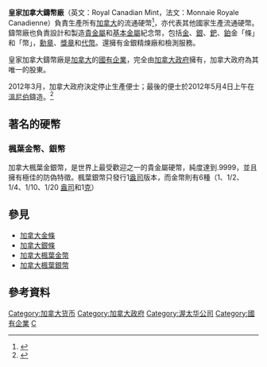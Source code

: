 {{Coord|45.43135|N|75.699282|W|display=title}}{{noteTA|zh-cn:马尼托巴;zh-hk:緬尼吐巴;zh-tw:曼尼托巴;|zh-cn:温尼伯;zh-hk:溫尼辟;zh-mo:溫尼辟;zh-tw:溫尼伯;
}}
{{Infobox company
| name = 皇家加拿大鑄幣廠<br>''<small>Royal Canadian Mint</small>
| logo = 
| logo_size = 250px
| type = [[國有企業|國有企業]]
| industry = [[鑄幣|鑄幣]]
| foundation = {{start date|1908|01|02}}
| location_city = [[渥太華|渥太華]]
| location_country = [[加拿大|加拿大]]
| locations = 1
| area_served = 全球
| key_people = 桑德亨靈頓 - [[行政總裁|行政總裁]]
| products = [[硬幣|硬幣]]
| services = [[貴金屬|貴金屬]]儲存、化驗、[[精煉|精煉]]和[[鑄幣|鑄幣]]
| revenue = {{increase}} 加拿大元 3,375,203 (2013)<ref name="2013 Report">{{Cite web |url=http://www.mint.ca/store/dyn/PDFs/RCMint_Eng_New_Logo_May_2014.pdf |title=Annual Report 2013 |accessdate=2015-05-01 |archive-date=2014-06-26 |archive-url=https://web.archive.org/web/20140626004732/http://www.mint.ca/store/dyn/PDFs/RCMint_Eng_New_Logo_May_2014.pdf |dead-url=yes }}</ref>
| operating_income = {{increase}} 加拿大元 47,158 (2013)<ref name="2013 Report"/>
| net_income = {{increase}} 加拿大元 36,230 (2013)<ref name="2013 Report"/>
| assets = {{increase}} 加拿大元 458,421 (2013)<ref name="2013 Report"/>
| equity = {{increase}} 加拿大元 303,187 (2013)<ref name="2013 Report"/>
| num_employees = 大約700（2006年）<ref>[http://www.microsoft.com/canada/casestudies/royal_canadian_mint.mspx Case Study: Royal Canadian Mint]{{Dead link|date=2018年11月 |bot=InternetArchiveBot |fix-attempted=yes }}</ref>
| website = {{URL|mint.ca}} <small>(English)</small><br> {{URL|monnaie.ca}} <small>(Français)</small>
| intl = yes
| owner = [[加拿大政府|加拿大政府]]
}}

'''皇家加拿大鑄幣廠'''（英文：Royal Canadian Mint，法文：Monnaie Royale Canadienne）負責生產所有[[加拿大|加拿大]]的流通硬幣<ref>{{cite web|url=http://www.mint.ca.|title=Canadian coins|work=Royal Canadian Mint's Official web site|publisher=Royal Canadian Mint|accessdate=22 November 2011|archive-date=2013-11-28|archive-url=https://web.archive.org/web/20131128134830/http://www.mint.ca/|dead-url=no}}</ref>，亦代表其他國家生產流通硬幣。鑄幣廠也負責設計和製造[[貴金屬|貴金屬]]和[[卑金屬|基本金屬]]紀念幣，包括[[金|金]]、[[銀|銀]]、[[鈀|鈀]]、[[鉑|鉑]]金「條」和「幣」，[[勳章|勳章]]、[[獎章|獎章]]和[[代幣|代幣]]。還擁有金銀精煉廠和檢測服務。

皇家加拿大鑄幣廠是[[加拿大|加拿大]]的[[國有企業|國有企業]]，完全由[[加拿大政府|加拿大政府]]擁有，加拿大政府為其唯一的股東。

2012年3月，加拿大政府決定停止生產便士；最後的便士於2012年5月4日上午在[[溫尼伯|溫尼伯]]鑄造。<ref>{{Cite news|url=http://www.huffingtonpost.ca/2012/05/04/canadas-last-penny_n_1476664.html?ref=canada|title=Canada's Last Penny: Final Cent Struck In Winnipeg Friday As Currency Killed|publisher=Canadian Press/Huffington Post Canada|date=2012-05-04|accessdate=2012-05-04|archive-date=2012-05-07|archive-url=https://web.archive.org/web/20120507014338/http://www.huffingtonpost.ca/2012/05/04/canadas-last-penny_n_1476664.html?ref=canada|dead-url=no}}</ref>

==著名的硬幣==
===楓葉金幣、銀幣===
加拿大楓葉金銀幣，是世界上最受歡迎之一的貴金屬硬幣，純度達到.9999，並且擁有極佳的防偽特徵。楓葉銀幣只發行1[[盎司|盎司]]版本，而金幣則有6種（1、1/2、1/4、1/10、1/20 [[盎司|盎司]]和1[[克|克]]）

==參見==
*[[加拿大金條|加拿大金條]]
*[[加拿大銀條|加拿大銀條]]
*[[加拿大楓葉金幣|加拿大楓葉金幣]]
*[[加拿大楓葉銀幣|加拿大楓葉銀幣]]

==參考資料==
{{Reflist|2}}

[[Category:加拿大货币|Category:加拿大货币]]
[[Category:加拿大政府|Category:加拿大政府]]
[[Category:渥太华公司|Category:渥太华公司]]
[[Category:國有企業|Category:國有企業]]
[[Category:加拿大造幣工廠|C]]
